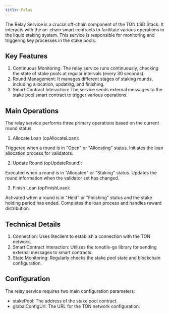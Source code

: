 ```yaml
---
title: Relay
---
```


The Relay Service is a crucial off-chain component of the TON LSD Stack. It interacts with the on-chain smart contracts to facilitate various operations in the liquid staking system. This service is responsible for monitoring and triggering key processes in the stake pools.

## Key Features

1. Continuous Monitoring: The relay service runs continuously, checking the state of stake pools at regular intervals (every 30 seconds).
2. Round Management: It manages different stages of staking rounds, including allocation, updating, and finishing.
3. Smart Contract Interaction: The service sends external messages to the stake pool smart contract to trigger various operations.

## Main Operations

The relay service performs three primary operations based on the current round status:

1. Allocate Loan (opAllocateLoan):

Triggered when a round is in "Open" or "Allocating" status.
Initiates the loan allocation process for validators.


2. Update Round (opUpdateRound):

Executed when a round is in "Allocated" or "Staking" status.
Updates the round information when the validator set has changed.


3. Finish Loan (opFinishLoan):

Activated when a round is in "Held" or "Finishing" status and the stake holding period has ended.
Completes the loan process and handles reward distribution.


## Technical Details

1. Connection: Uses liteclient to establish a connection with the TON network.
2. Smart Contract Interaction: Utilizes the tonutils-go library for sending external messages to smart contracts.
3. State Monitoring: Regularly checks the stake pool state and blockchain configuration.

## Configuration
The relay service requires two main configuration parameters:

* stakePool: The address of the stake pool contract.
* globalConfigUrl: The URL for the TON network configuration.
